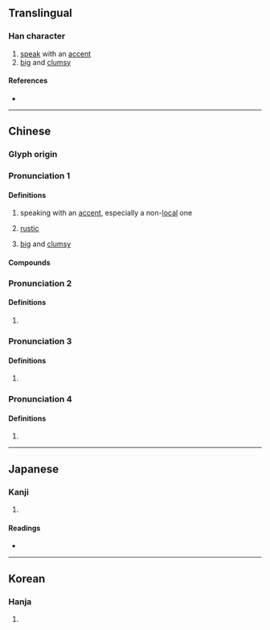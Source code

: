 {{also|誇}}
{{character info/new}}
==Translingual==

===Han character===
{{Han char|rn=9|rad=人|as=06|sn=8|four=24227|canj=OKMS|ids=⿰亻夸}}

# [[speak]] with an [[accent]]
# [[big]] and [[clumsy]]

====References====
* {{Han ref|kx=0101.220|dkj=00585|dj=0215.030|hdz=10146.070|uh=4F89|ud=20361|bh=CBBA|bd=52154}}

----

==Chinese==
{{zh-forms}}

===Glyph origin===
{{Han etym}}

===Pronunciation 1===
{{zh-pron
|m=kuǎ
|c=kwaa2
|ma=
|cat=v,a
}}

====Definitions====
{{zh-hanzi}}

# {{lb|zh|dialectal}} speaking with an [[accent]], especially a non-[[local]] one
# {{lb|zh|dialectal}} [[rustic]]
# {{lb|zh|dialectal}} [[big]] and [[clumsy]]

====Compounds====
{{zh-der|蠻不蠻，侉不侉|侉子}}

===Pronunciation 2===
{{zh-pron
|m=huá
|cat=
}}

====Definitions====
{{zh-hanzi}}

# {{rfdef|zh}}

===Pronunciation 3===
{{zh-pron
|m=è
|mc=y
|oc=y
|cat=
}}

====Definitions====
{{zh-hanzi}}

# {{rfdef|zh}}

===Pronunciation 4===
{{zh-pron
|m=wú
|cat=
}}

====Definitions====
{{zh-hanzi}}

# {{rfdef|zh}}

----

==Japanese==

===Kanji===
{{ja-kanji|grade=|rs=人06}}

# {{rfdef|ja|sort=人06}}

====Readings====
* {{ja-readings|on=[[か]] (ka), [[け]] (ke), [[あ]] (a)|kun=[[おごる]] (ogoru), [[ほこる]] (hokoru)}}

----

==Korean==

===Hanja===
{{ko-hanja|hangeul=과|rv=gwa|mr=kwa}}

# {{rfdef|ko|sort=人06}}